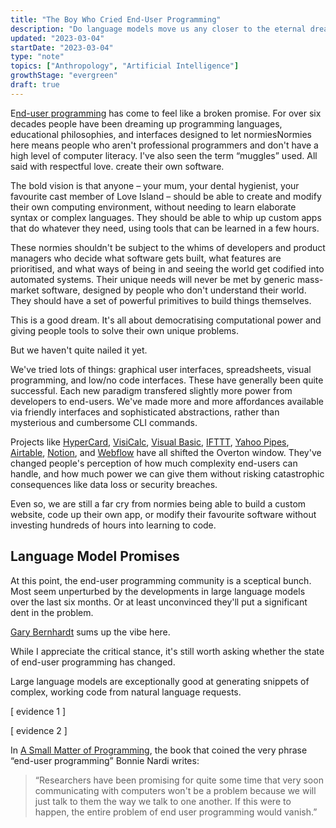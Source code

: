```yaml
---
title: "The Boy Who Cried End-User Programming"
description: "Do language models move us any closer to the eternal dream of end-user programming and democratising software?"
updated: "2023-03-04"
startDate: "2023-03-04"
type: "note"
topics: ["Anthropology", "Artificial Intelligence"]
growthStage: "evergreen"
draft: true
---
```


<IntroParagraph>

E[nd-user programming](https://en.wikipedia.org/wiki/End-user_development) has come to feel like a broken promise. For over six decades people have been dreaming up programming languages, educational philosophies, and interfaces designed to let normies<Footnote idName={1}>Normies here means people who aren't professional programmers and don't have a high level of computer literacy. I've also seen the term “muggles” used. All said with respectful love.</Footnote> create their own software.

</IntroParagraph>

The bold vision is that anyone – your mum, your dental hygienist, your favourite cast member of Love Island – should be able to create and modify their own computing environment, without needing to learn elaborate syntax or complex languages. They should be able to whip up custom apps that do whatever they need, using tools that can be learned in a few hours.

These normies shouldn't be subject to the whims of developers and product managers who decide what software gets built, what features are prioritised, and what ways of being in and seeing the world get codified into automated systems. Their unique needs will never be met by generic mass-market software, designed by people who don't understand their world. They should have a set of powerful primitives to build things themselves.

This is a good dream. It's all about democratising computational power and giving people tools to solve their own unique problems. 

But we haven't quite nailed it yet.

We've tried lots of things: graphical user interfaces, spreadsheets, visual programming, and low/no code interfaces. These have generally been quite successful. Each new paradigm transfered slightly more power from developers to end-users. We've made more and more affordances available via friendly interfaces and sophisticated abstractions, rather than mysterious and cumbersome CLI commands.

Projects like [HyperCard](https://en.wikipedia.org/wiki/HyperCard), [VisiCalc](https://en.wikipedia.org/wiki/VisiCalc), [Visual Basic](https://en.wikipedia.org/wiki/Visual_Basic_(.NET)), [IFTTT](https://ifttt.com/), [Yahoo Pipes](https://en.wikipedia.org/wiki/Yahoo!_Pipes), [Airtable](https://www.airtable.com/), [Notion](https://www.notion.so/), and [Webflow](https://webflow.com/) have all shifted the Overton window. They've changed people's perception of how much complexity end-users can handle, and how much power we can give them without risking catastrophic consequences like data loss or security breaches.

Even so, we are still a far cry from normies being able to build a custom website, code up their own app, or modify their favourite software without investing hundreds of hours into learning to code.

## Language Model Promises

At this point, the end-user programming community is a sceptical bunch. Most seem unperturbed by the developments in large language models over the last six months. Or at least unconvinced they'll put a significant dent in the problem.

[Gary Bernhardt](https://www.destroyallsoftware.com/screencasts) sums up the vibe here.

<TweetEmbed tweetId="1631866199515738113"/>

While I appreciate the critical stance, it's still worth asking whether the state of end-user programming has changed.

Large language models are exceptionally good at generating snippets of complex, working code from natural language requests.

[ evidence 1 ]

[ evidence 2 ]

In [A Small Matter of Programming](), the book that coined the very phrase “end-user programming” Bonnie Nardi writes:

> “Researchers have been promis­ing for quite some time that very soon communicating with computers won't be a problem because we will just talk to them the way we talk to one another. If this were to happen, the entire problem of end user programming would vanish.”



<References>

<ReferencesLink
  title="End-User Development"
  author="Interaction Design Foundation"
  href="https://www.interaction-design.org/literature/book/the-encyclopedia-of-human-computer-interaction-2nd-ed/end-user-development"
/>

<ReferencesLink
  title="End-user Programming"
  author="Ink & Switch"
  href="https://www.inkandswitch.com/end-user-programming/"
/>

<ReferencesLink
  title="A Small Matter of Programming"
  author="Bonnie Nardi"
  href="https://mitpress.mit.edu/9780262140539/a-small-matter-of-programming/"
/>


</References>